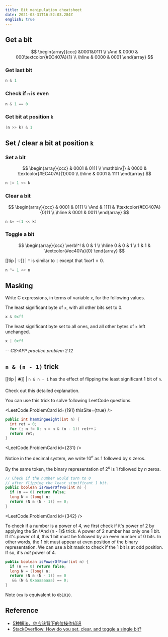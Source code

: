 ```yaml
---
title: Bit manipulation cheatsheet
date: 2021-03-31T16:52:03.284Z
english: true
---
```



## Get a bit

$$
\begin{array}{ccc}
&0001&0111 \\
\And & 0000 & 000\textcolor{#EC407A}{1} \\ \hline
& 0000 & 0001
\end{array}
$$

### Get last bit

```java
n & 1
```

### Check if `n` is even

```java
n & 1 == 0
```

### Get bit at position `k`

```java
(n >> k) & 1
```

## Set / clear  a bit at position `k`

### Set a bit
$$
\begin{array}{ccc}
& 0001 & 0111 \\
\mathbin{|} & 0000 & \textcolor{#EC407A}{1}000 \\ \hline
& 0001 & 1111
\end{array}
$$

```java
n |= 1 << k
```

### Clear a bit

$$
\begin{array}{ccc}
& 0001 & 0111 \\
\And & 1111 & 1\textcolor{#EC407A}{0}11 \\ \hline
& 0001 & 0011
\end{array}
$$

```java
n &= ~(1 << k)
```

### Toggle a bit

$$
\begin{array}{ccc}
\verb!^! & 0 & 1 \\ \hline
       0 & 0 & 1 \\
       1 & 1 & \textcolor{#ec407a}{0}
\end{array}
$$

[[tip | 💡]]
| `^` is similar to `|` except that $1 xor 1 = 0$.

```java
n ^= 1 << n
```

## Masking

Write C expressions, in terms of variable `x`, for the following values.

The least significant byte of `x`, with all other bits set to $0$.

```c
x & 0xff
```

The least significant byte set to all ones, and all other bytes of `x` left unchanged.

```c
x | 0xff
```

-- *CS-APP practice problem 2.12*

## `n & (n - 1)` trick

[[tip | 🛎️]]
| `n & n - 1` has the effect of flipping the least significant $1$ bit of `n`.

<p>
  Check out <Link to="/leetcode/number-of-1-bits/#explanation">this detailed explanation.</Link>
</p>

You can use this trick to solve following LeetCode questions.

<LeetCode.ProblemCard id={191} thisSite={true} />

```java
public int hammingWeight(int n) {
  int ret = 0;
  for (; n != 0; n = n & (n - 1)) ret++；
  return ret;
}
```


<LeetCode.ProblemCard id={231} />

Notice in the decimal system, we write $10^n$ as $1$ followed by $n$ zeros.

By the same token, the binary representation of $2^n$ is $1$ followed by $n$ zeros.

```java
// Check if the number would turn to 0
// after flipping the least significant 1 bit.
public boolean isPowerOfTwo(int n) {
  if (n == 0) return false;
  long N = (long) n;
  return (N & (N - 1)) == 0;
}
```

<LeetCode.ProblemCard id={342} />

To check if a number is a power of $4$, we first check if it's power of $2$ by applying the $n \And (n - 1)$ trick.
A power of $2$ number has only one $1$ bit.
If it's power of $4$, this $1$ bit must be followed by an even number of $0$ bits.
In other words, the $1$ bit must appear at even position of the binary representation.
We can use a bit mask to check if the 1 bit is at odd position. If so, it's *not* power of $4$.

```java
public boolean isPowerOfFour(int n) {
  if (n == 0) return false;
  long N = (long) n;
  return (N & (N - 1)) == 0
   && (N & 0xaaaaaaaa) == 0;
}
```

Note `0xa` is equivalent to `0b1010`.

## Reference

- [5种解法，你应该背下的位操作知识](https://leetcode-cn.com/problems/power-of-two/solution/5chong-jie-fa-ni-ying-gai-bei-xia-de-wei-6x9m/)
- [StackOverflow: How do you set, clear, and toggle a single bit?](https://stackoverflow.com/questions/47981/how-do-you-set-clear-and-toggle-a-single-bit)
